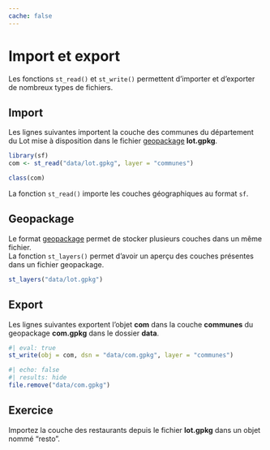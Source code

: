 ```yaml
---
cache: false
---
```


# Import et export

Les fonctions `st_read()` et `st_write()` permettent d'importer et d'exporter de nombreux types de fichiers.  


## Import
Les lignes suivantes importent la couche des communes du département du Lot mise à disposition dans le fichier [geopackage](https://www.geopackage.org/) **lot.gpkg**.

```r
library(sf)
com <- st_read("data/lot.gpkg", layer = "communes")
```

```r
class(com)
```

La fonction `st_read()` importe les couches géographiques au format `sf`.

::: {.callout-note}
## Geopackage
Le format [geopackage](https://www.geopackage.org/) permet de stocker plusieurs couches dans un même fichier.   
La fonction `st_layers()` permet d'avoir un aperçu des couches présentes dans un fichier geopackage. 
```r
st_layers("data/lot.gpkg")
```
:::


## Export

Les lignes suivantes exportent l'objet **com** dans la couche **communes** du geopackage **com.gpkg** dans le dossier **data**.   

```r
#| eval: true
st_write(obj = com, dsn = "data/com.gpkg", layer = "communes")
```

```r
#| echo: false
#| results: hide
file.remove("data/com.gpkg")
```

## Exercice {.unnumbered}

Importez la couche des restaurants depuis le fichier **lot.gpkg** dans un objet nommé "resto".
